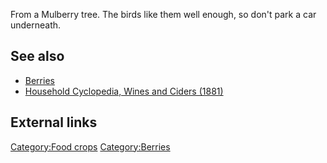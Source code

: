 From a Mulberry tree.  The birds like them well enough, so don't park a car underneath.

== See also ==
*[[Berries]]
*[[Wines|Household Cyclopedia, Wines and Ciders (1881)]]

== External links ==

[[Category:Food crops]]
[[Category:Berries]]